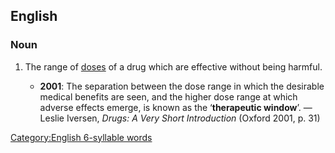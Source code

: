 {{also|therapeutic-window}}
==English==
{{wikipedia}}

===Noun===
{{en-noun}}

# {{lb|en|pharmacology}} The range of [[dose]]s of a drug which are effective without being harmful.
#* '''2001''': The separation between the dose range in which the desirable medical benefits are seen, and the higher dose range at which adverse effects emerge, is known as the ‘'''therapeutic window'''’. — Leslie Iversen, ''Drugs: A Very Short Introduction'' (Oxford 2001, p. 31)

[[Category:English 6-syllable words]]
